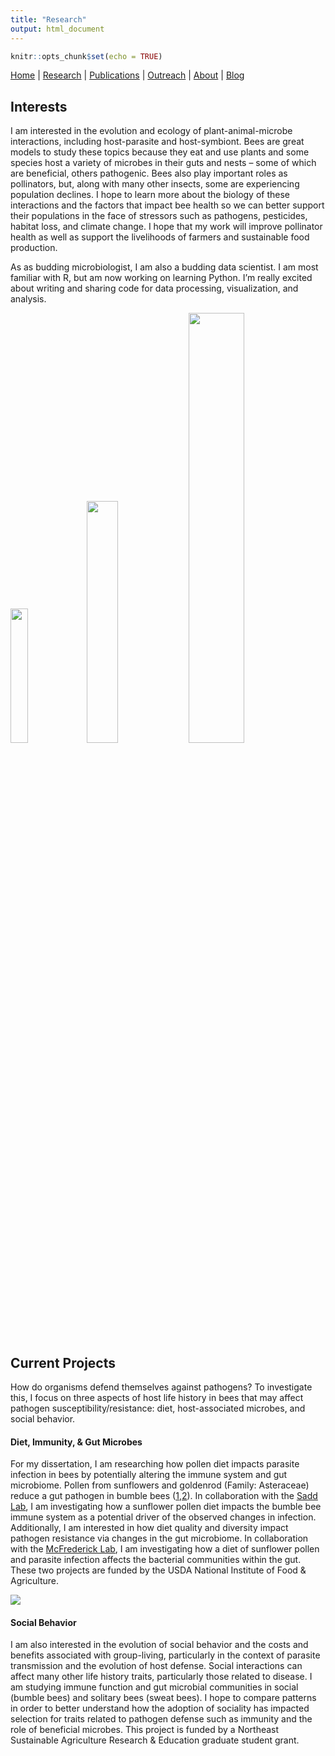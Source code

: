 ```yaml
---
title: "Research"
output: html_document
---
```


```r
knitr::opts_chunk$set(echo = TRUE)
```

[Home](index.html)  |  [Research](research.html)  |  [Publications](pubs.html)  |  [Outreach](outreach.html)  |  [About](about.html) | [Blog](blog.html)

## Interests

I am interested in the evolution and ecology of plant-animal-microbe interactions, including host-parasite and host-symbiont. Bees are great models to study these topics because they eat and use plants and some species host a variety of microbes in their guts and nests -- some of which are beneficial, others pathogenic. Bees also play important roles as pollinators, but, along with many other insects, some are experiencing population declines. I hope to learn more about the biology of these interactions and the factors that impact bee health so we can better support their populations in the face of stressors such as pathogens, pesticides, habitat loss, and climate change. I hope that my work will improve pollinator health as well as support the livelihoods of farmers and sustainable food production. 

As as budding microbiologist, I am also a budding data scientist. I am most familiar with R, but am now working on learning Python. I'm really excited about writing and sharing code for data processing, visualization, and analysis.

<img src="images/IMG_7741.JPG" width="23.5%"> <img src="images/IMG_6104.JPG" width="31.5%"> <img src="images/IMG_1530.JPG" width="42%">

## Current Projects

How do organisms defend themselves against pathogens? To investigate this, I focus on three aspects of host life history in bees that may affect pathogen susceptibility/resistance: diet, host-associated microbes, and social behavior.

#### Diet, Immunity, & Gut Microbes

For my dissertation, I am researching how pollen diet impacts parasite infection in bees by potentially altering the immune system and gut microbiome. Pollen from sunflowers and goldenrod (Family: Asteraceae) reduce a gut pathogen in bumble bees ([1](papers/Giacomini2018.pdf),[2](papers/locascio2019.pdf)). In collaboration with the [Sadd Lab](https://about.illinoisstate.edu/bmsadd/), I am investigating how a sunflower pollen diet impacts the bumble bee immune system as a potential driver of the observed changes in infection. Additionally, I am interested in how diet quality and diversity impact pathogen resistance via changes in the gut microbiome. In collaboration with the [McFrederick Lab](https://melittology.ucr.edu/), I am investigating how a diet of sunflower pollen and parasite infection affects the bacterial communities within the gut. These two projects are funded by the USDA National Institute of Food & Agriculture. 

<img src="images/IMG_12403JPG.JPG">

#### Social Behavior

I am also interested in the evolution of social behavior and the costs and benefits associated with group-living, particularly in the context of parasite transmission and the evolution of host defense. Social interactions can affect many other life history traits, particularly those related to disease. I am studying immune function and gut microbial communities in social (bumble bees) and solitary bees (sweat bees). I hope to compare patterns in order to better understand how the adoption of sociality has impacted selection for traits related to pathogen defense such as immunity and the role of beneficial microbes. This project is funded by a Northeast Sustainable Agriculture Research & Education graduate student grant. 
